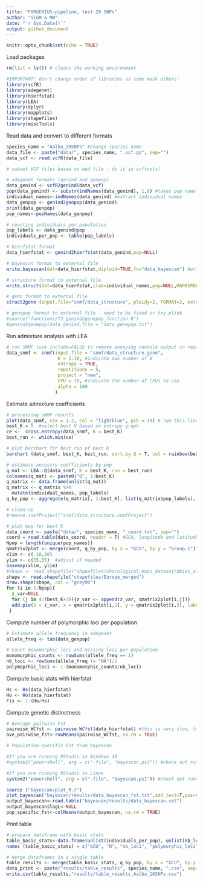 ```yaml
---
title: "FORGENIUS-pipeline, test 20 SNPs"
author: "SCGM & MW"
date: "`r Sys.Date()`"
output: github_document
---
```

```r
knitr::opts_chunk$set(echo = TRUE)
```

Load packages

```r
rm(list = ls()) # cleans the working environment

#IMPORTANT: don't change order of libraries as some mask others!
library(vcfR)
library(adegenet)
library(hierfstat)
library(LEA)
library(dplyr)
library(mapplots)
library(shapefiles)
library(miscTools)
```

Read data and convert to different formats

```r

species_name = "Aalba_20SNPs" #change species name
data_file <- paste("data/", species_name, ".vcf.gz", sep="")
data_vcf <- read.vcfR(data_file) 

# subset VCF files based on bed file - do it in vcftools!

# adegenet formats (genind and genpop)
data_genind <- vcfR2genind(data_vcf)
pop(data_genind) <- substr(indNames(data_genind), 1,8) #takes pop name from the first 8 digits of sample name, e.g. AUT00215
individual_names<-indNames(data_genind) #extract individual names
data_genpop <- genind2genpop(data_genind)
print(data_genpop)
pop_names<-popNames(data_genpop)

# counting individuals per population
pop_labels <- data_genind@pop
individuals_per_pop <- table(pop_labels)

# hierfstat format
data_hierfstat <- genind2hierfstat(data_genind,pop=NULL)

# bayescan format to external file
write.bayescan(dat=data_hierfstat,diploid=TRUE,fn="data_bayescan") #writing this file can take about 6 hours for 90k SNPs; better to store these files once generated!

# structure format to external file
write.struct(dat=data_hierfstat,ilab=individual_names,pop=NULL,MARKERNAMES=FALSE,MISSING=-9,fname="snmf/data_structure") 

# geno format to external file
struct2geno (input.file="snmf/data_structure", ploidy=2, FORMAT=2, extra.row=0, extra.column=1) #writting this file can also take quite long

# genepop format to external file - need to be fixed or try plink
#source("functions/TJ_genind2genepop_function.R")
#genind2genepop(data_genind,file = "data_genepop.txt")

```

Run admixture analysis with LEA

```r
# run SNMF (use include=FALSE to remove annoying console output in report)
data_snmf <- snmf(input.file = "snmf/data_structure.geno",
                   K = 1:10, #indicate max number of K
                   entropy = TRUE,
                   repetitions = 5,
                   project = "new",
                   CPU = 10, #indicate the number of CPUs to use
                   alpha = 100
                  )
```

Estimate admixture coefficients

```r
# processing sNMF results
plot(data_snmf, cex = 1.2, col = "lightblue", pch = 19) # run this line separately to determine best K
best_K = 5  #select best K based on entropy graph
ce <-  cross.entropy(data_snmf, K = best_K)
best_run <- which.min(ce)

# plot barchart for best run of best K
barchart (data_snmf, best_K, best_run, sort.by.Q = T, col = rainbow(best_K), border = NA, space = 0, xlab = "Individuals", ylab = "Admixture coefficients") #use "sort.by.Q = F, names.arg= individual_names, cex.names = 0.4, las=2, " to get ind labels in original order

# estimate ancestry coefficients by pop
q_mat <- LEA::Q(data_snmf, K = best_K, run = best_run) 
colnames(q_mat) <- paste0("Q", 1:best_K)
q_matrix <- data.frame(unlist(q_mat))
q_matrix <- q_matrix %>%
  mutate(individual_names, pop_labels)
q_by_pop <- aggregate(q_matrix[, 1:best_K], list(q_matrix$pop_labels), mean)

# clean-up
#remove.snmfProject("snmf/data_structure.snmfProject")

# plot map for best K
data_coord <- paste("data/", species_name, "_coord.txt", sep="")
coord = read.table(data_coord, header = T) #GCU, longitude and latitude in this order
Npop = length(unique(pop_names))
qmatrix2plot <- merge(coord, q_by_pop, by.x = "GCU", by.y = "Group.1")
xlim <- c(-10,30) 
ylim <- c(35,55)  #adjust if needed
basemap(xlim, ylim) 
#shape <- read.shapefile("shapefiles/chorological_maps_dataset/Abies_alba_plg") #change species name
shape <- read.shapefile("shapefiles/Europe_merged")
draw.shape(shape, col = "grey90")
for (i in 1:Npop){
  z_var=NULL
  for (j in 4:(best_K+3)){z_var <- append(z_var, qmatrix2plot[i,j])}
  add.pie(z = z_var, x = qmatrix2plot[i,2], y = qmatrix2plot[i,3], labels =   "", col = rainbow(best_K))
 }
```

Compute number of polymorphic loci per population

```r

# Estimate allele frequency in adegenet
allele_freq <- tab(data_genpop)

# Count monomorphic loci and missing loci per population
monomorphic_counts <- rowSums(allele_freq == 1)
nb_loci <- rowSums(allele_freq != "NA")/2
polymoprhic_loci <- 1-(monomorphic_counts/nb_loci)
```

Compute basic stats with hierfstat

```r
Hs <- Hs(data_hierfstat)
Ho <- Ho(data_hierfstat)
Fis <- 1-(Ho/Hs)
```

Compute genetic distinctness

```r
# Average pairwise Fst
pairwise_WCfst <- pairwise.WCfst(data_hierfstat) #this is very slow, took about 16 hours for 15 pops and 90k SNPs in a laptop
ave_pairwise_fst<-rowMeans(pairwise_WCfst, na.rm = TRUE) 

# Population-specific Fst from bayescan

#If you are running RStudio in Windows 10
#system2("powershell", arg = c("-file", "bayescan.ps1")) #check out running parameters in ps1 file; bayescan is very slow, took about 5 hours for 15 pops and 14k SNPs using 12 CPUs and standard parameters

#If you are running RStudio in Linux
system2("powershell", arg = c("-file", "bayescan.ps1")) #check out running parameters in ps1 file; bayescan is very slow, took about 5 hours for 15 pops and 14k SNPs using 12 CPUs and standard parameters

source ("bayescan/plot_R.r")
plot_bayescan("bayescan/results/data_bayescan_fst.txt",add_text=T,pos=0.02,size=0.7,FDR=0.05)
output_bayescan<-read.table("bayescan/results/data_bayescan.sel")
output_bayescan$logL<-NULL
pop_specific_fst<-colMeans(output_bayescan, na.rm = TRUE)
```

Print table

```r
# prepare dataframe with basic stats
table_basic_stats<-data.frame(unlist(individuals_per_pop), unlist(nb_loci), unlist(polymoprhic_loci), unlist(Hs), unlist(Fis), unlist(ave_pairwise_fst), unlist(pop_specific_fst), row.names = NULL)
names (table_basic_stats) = c("GCU", "N", "nb_loci", "polymorphic_loci", "Hs", "Fis", "ave_pairwise_fst", "pop_specific_fst")

# merge dataframes in a single table
table_results <- merge(table_basic_stats, q_by_pop, by.x = "GCU", by.y = "Group.1") # merge dataframes by GCU name, it orders the new dataframe alphabetically
data_print <- paste("results/table_results", species_name, ".csv", sep="")
write.csv(table_results,"results/table_results_Aalba_20SNPs.csv")
```
